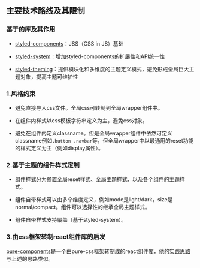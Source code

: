 ## 主要技术路线及其限制

### 基于的库及其作用

- [styled-components](https://www.styled-components.com/)：JSS（CSS in JS）基础

- [styled-system](https://github.com/jxnblk/styled-system)：增加styled-components的扩展性和API统一性

- [styled-theming](https://jamie.build/styled-theming.html)：提供模块化和多维度的主题定义模式，避免形成全局巨大主题对象，提高主题可维护性

### 1.风格约束

- 避免直接导入css文件。全局css可转制到全局wrapper组件中。

- 在组件内样式以css模板字符串定义为主，避免css对象。

- 避免在组件内定义classname。但是全局wrapper组件中依然可定义classname例如`.button .navbar`等，但全局wrapper中以最通用的reset功能的样式定义为主（例如display属性）。

### 2.基于主题的组件样式定制

- 组件样式分为预置全局reset样式、全局主题样式，以及各个组件的主题样式。

- 组件自带样式可以由多个维度定义，例如mode是light/dark，size是normal/compact。组件可以选择性的继承全局主题样式。

- 组件自带样式支持覆盖（基于styled-system）。

### 3.由css框架转制react组件库的启发

[pure-components](https://github.com/whoisryosuke/pure-components/tree/master)是一个由pure-css框架转制成的react组件库，他的[实践思路](https://dev.to/whoisryosuke/styled-components-using-pure-css-framework-3npf?newly-registered-user=true)与上述的思路类似。